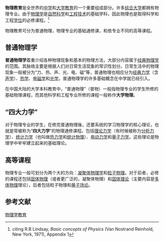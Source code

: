 
'''物理教育'''是全世界的[[中學教育|中学]]和[[大学教育|大学教育]]的一个重要组成部分。许多[[综合大学|综合大学]]都拥有物理专业。由于[[物理学|物理学]]是[[自然科学|自然科学]]和[[工程技术|工程技术]]的基础学科，因此物理也是取得科学和工程[[学位|学位]]的必修课程。<ref>{{citation |title= The Physics of Sports |volume= 1 |author= Angelo Armenti |edition= 2, illustrated |publisher= Springer |year= 1992 |isbn= 978-0-88318-946-7 |url= http://books.google.es/books?id=CPosYIEgag8C&pg=PR17&dq=physics+teacher+greece&hl=en&sa=X&ei=-NmoT8DTMsbw8QPD8u35BA&ved=0CEYQ6AEwBA#v=onepage&q=physics%20teacher%20greece&f=false |accessdate= 2012-12-29 |archive-date= 2013-10-20 |archive-url= https://web.archive.org/web/20131020185538/http://books.google.es/books?id=CPosYIEgag8C&pg=PR17&dq=physics+teacher+greece&hl=en&sa=X&ei=-NmoT8DTMsbw8QPD8u35BA&ved=0CEYQ6AEwBA#v=onepage&q=physics%20teacher%20greece&f=false |dead-url= no }} citing R.B Lindsay, ''Basic concepts of Physics'' (Van Nostrand Reinhold, New York, 1971), Appendix 1</ref>

物理教育可分为普通物理，物理专业的基础通修课，和依专业不同的高等课程。{{Fact|time=2007-07-16T11:04:21Z}}

==普通物理学==
'''普通物理学'''着重介绍各种物理现象和基本的物理方法，大部分内容属于[[经典物理学|经典物理学]]的范围。其脉络主要是根据人们对日常生活现象的常识性划分。日常生活中的物理现象一般被分为“力、热、声、光、电、磁”等，普通物理也相应分为[[经典力学|经典力学]]（含[[声学|声学]]）、[[热学|热学]]、[[电磁学|电磁学]]和[[光学|光学]]{{Fact|time=2007-07-16T11:04:21Z}}。普通物理学的许多基础概念在中学就已经引入。

在中国大陆的大学本科教育中，“普通物理”（普物）一般指物理专业的学生所修的基础物理课程，而其他科学和工程专业所修的课程一般称作'''大学物理'''。

==“四大力学”==
对于物理专业的学生，在修完普通物理後，还要系统的学习物理学的核心理论，也就是常被称为“'''四大力学'''”的物理通修课程。包括[[理论力学|理论力学]]（有时候被称为[[分析力学|分析力学]]）、[[统计力学|统计力学]]（也叫做[[热力学|热力学]]和[[统计物理|统计物理]]）、[[电动力学|电动力学]]和[[量子力学|量子力学]]。这些理论是物理学中牢牢建立起来的基础理论{{Fact|time=2007-07-16T11:04:21Z}}。

==高等课程==
物理专业一般可划分为两个大的方向：[[凝聚体物理学|凝聚体物理学]]和[[粒子物理|粒子物理]]。对于前者，必修的课程还包括[[固体物理|固体物理]]（或者更广泛的，凝聚体物理）和[[固体理论|固体理论]]（主要内容是[[多体物理|多体物理]]理论），后者包括粒子物理和[[量子场论|量子场论]]。{{Fact|time=2007-07-16T11:04:21Z}}

== 参考文献 ==
{{Reflist}}{{Education}}
[[Category:物理学教育|]]